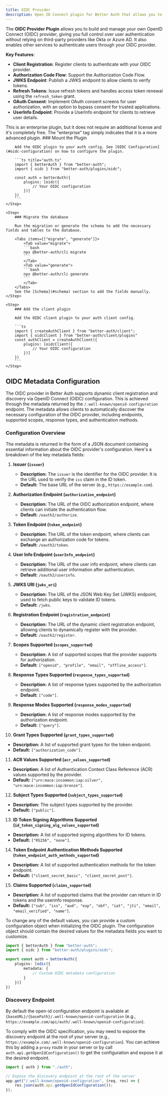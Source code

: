 ```yaml
---
title: OIDC Provider
description: Open ID Connect plugin for Better Auth that allows you to have your own OIDC provider.
---
```


The **OIDC Provider Plugin** allows you to build and manage your own OpenID Connect (OIDC) provider, giving you full control over user authentication without relying on third-party providers like Okta or Azure AD. It also enables other services to authenticate users through your OIDC provider.

**Key Features**:

- **Client Registration**: Register clients to authenticate with your OIDC provider.
- **Authorization Code Flow**: Support the Authorization Code Flow.
- **JWKS Endpoint**: Publish a JWKS endpoint to allow clients to verify tokens.
- **Refresh Tokens**: Issue refresh tokens and handles access token renewal using the `refresh_token` grant.  
- **OAuth Consent**: Implement OAuth consent screens for user authorization, with an option to bypass consent for trusted applications.
- **UserInfo Endpoint**: Provide a UserInfo endpoint for clients to retrieve user details.  

<Callout>
This is an enterprise plugin, but it does not require an additional license and it's completely free. The "enterprise" tag simply indicates that it is a more advanced plugin.
</Callout>

<Steps>
    <Step>
        ### Mount the Plugin

        Add the OIDC plugin to your auth config. See [OIDC Configuration](#oidc-configuration) on how to configure the plugin.

        ```ts title="auth.ts"
        import { betterAuth } from "better-auth";
        import { oidc } from "better-auth/plugins/oidc";

        const auth = betterAuth({
            plugins: [oidc({
                // Your OIDC configuration
            })]
        })
        ```
    </Step>

    <Step>
        ### Migrate the database

        Run the migration or generate the schema to add the necessary fields and tables to the database.

        <Tabs items={["migrate", "generate"]}>
            <Tab value="migrate">
            ```bash
            npx @better-auth/cli migrate
            ```
            </Tab>
            <Tab value="generate">
            ```bash
            npx @better-auth/cli generate
            ```
            </Tab>
        </Tabs>
        See the [Schema](#schema) section to add the fields manually.
    </Step>

    <Step>
        ### Add the client plugin

        Add the OIDC client plugin to your auth client config.

        ```ts
        import { createAuthClient } from "better-auth/client";
        import { oidcClient } from "better-auth/client/plugins"
        const authClient = createAuthClient({
            plugins: [oidcClient({
                // Your OIDC configuration
            })]
        })
        ```
    </Step>
</Steps>

## OIDC Metadata Configuration

The OIDC provider in Better Auth supports dynamic client registration and discovery via OpenID Connect (OIDC) configuration. This is achieved through the metadata returned by the `/.well-known/openid-configuration` endpoint. The metadata allows clients to automatically discover the necessary configuration of the OIDC provider, including endpoints, supported scopes, response types, and authentication methods.

### Configuration Overview

The metadata is returned in the form of a JSON document containing essential information about the OIDC provider's configuration. Here's a breakdown of the key metadata fields:

1. **Issuer (`issuer`)**
   - **Description:** The `issuer` is the identifier for the OIDC provider. It is the URL used to verify the `iss` claim in the ID token.
   - **Default:** The base URL of the server (e.g., `https://example.com`).

2. **Authorization Endpoint (`authorization_endpoint`)**
   - **Description:** The URL of the OIDC authorization endpoint, where clients can initiate the authentication flow.
   - **Default:** `/oauth2/authorize`.

3. **Token Endpoint (`token_endpoint`)**
   - **Description:** The URL of the token endpoint, where clients can exchange an authorization code for tokens.
   - **Default:** `/oauth2/token`.

4. **User Info Endpoint (`userInfo_endpoint`)**
   - **Description:** The URL of the user info endpoint, where clients can retrieve additional user information after authentication.
   - **Default:** `/oauth2/userinfo`.

5. **JWKS URI (`jwks_uri`)**
   - **Description:** The URL of the JSON Web Key Set (JWKS) endpoint, used to fetch public keys to validate ID tokens.
   - **Default:** `/jwks`.

6. **Registration Endpoint (`registration_endpoint`)**
   - **Description:** The URL of the dynamic client registration endpoint, allowing clients to dynamically register with the provider.
   - **Default:** `/oauth2/register`.

7. **Scopes Supported (`scopes_supported`)**
   - **Description:** A list of supported scopes that the provider supports for authorization.
   - **Default:** `["openid", "profile", "email", "offline_access"]`.

8. **Response Types Supported (`response_types_supported`)**
   - **Description:** A list of response types supported by the authorization endpoint.
   - **Default:** `["code"]`.

9. **Response Modes Supported (`response_modes_supported`)**
   - **Description:** A list of response modes supported by the authorization endpoint.
   - **Default:** `["query"]`.

10. **Grant Types Supported (`grant_types_supported`)**
   - **Description:** A list of supported grant types for the token endpoint.
   - **Default:** `["authorization_code"]`.

11. **ACR Values Supported (`acr_values_supported`)**
   - **Description:** A list of Authentication Context Class Reference (ACR) values supported by the provider.
   - **Default:** `["urn:mace:incommon:iap:silver", "urn:mace:incommon:iap:bronze"]`.

12. **Subject Types Supported (`subject_types_supported`)**
   - **Description:** The subject types supported by the provider.
   - **Default:** `["public"]`.

13. **ID Token Signing Algorithms Supported (`id_token_signing_alg_values_supported`)**
   - **Description:** A list of supported signing algorithms for ID tokens.
   - **Default:** `["RS256", "none"]`.

14. **Token Endpoint Authentication Methods Supported (`token_endpoint_auth_methods_supported`)**
   - **Description:** A list of supported authentication methods for the token endpoint.
   - **Default:** `["client_secret_basic", "client_secret_post"]`.

15. **Claims Supported (`claims_supported`)**
   - **Description:** A list of supported claims that the provider can return in ID tokens and the userinfo response.
   - **Default:** `["sub", "iss", "aud", "exp", "nbf", "iat", "jti", "email", "email_verified", "name"]`.


To change any of the default values, you can provide a custom configuration object when initializing the OIDC plugin. The configuration object should contain the desired values for the metadata fields you want to customize.

```ts title="auth.ts"
import { betterAuth } from "better-auth";
import { oidc } from "better-auth/plugins/oidc";

export const auth = betterAuth({
    plugins: [odic({
        metadata: {
            // Custom OIDC metadata configuration
        }
    })]
})
```

### Discovery Endpoint

By default the open-id configuration endpoint is available at `{baseURL}/{basePath}/.well-known/openid-configuration` (e.g., `https://example.com/api/auth/.well-known/openid-configuration`). 

To comply with the OIDC specification, you may need to expose the discovery endpoint at the root of your server (e.g., `https://example.com/.well-known/openid-configuration`). You can achieve this by adding a `proxy` route in your server or by call `auth.api.getOpenIdConfiguration()` to get the configuration and expose it at the desired endpoint.

```ts title="server.ts"
import { auth } from "./auth";

// Expose the discovery endpoint at the root of the server
app.get("/.well-known/openid-configuration", (req, res) => {
    res.json(auth.api.getOpenIdConfiguration());
});
```